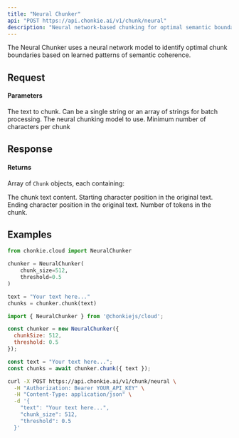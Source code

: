 ```yaml
---
title: "Neural Chunker"
api: "POST https://api.chonkie.ai/v1/chunk/neural"
description: "Neural network-based chunking for optimal semantic boundaries"
---
```


The Neural Chunker uses a neural network model to identify optimal chunk boundaries based on learned patterns of semantic coherence.

## Request

#### Parameters

<ParamField path="text" type="string | string[]" required>
  The text to chunk. Can be a single string or an array of strings for batch processing.
</ParamField>

<ParamField path="model" type="string" default="default">
  The neural chunking model to use.
</ParamField>

<ParamField path="min_characters_per_chunk" type="integer" default="10">
  Minimum number of characters per chunk
</ParamField>

## Response

#### Returns

Array of `Chunk` objects, each containing:

<ResponseField name="text" type="string">
  The chunk text content.
</ResponseField>

<ResponseField name="start_index" type="integer">
  Starting character position in the original text.
</ResponseField>

<ResponseField name="end_index" type="integer">
  Ending character position in the original text.
</ResponseField>

<ResponseField name="token_count" type="integer">
  Number of tokens in the chunk.
</ResponseField>

## Examples

<CodeGroup>

```python Python
from chonkie.cloud import NeuralChunker

chunker = NeuralChunker(
    chunk_size=512,
    threshold=0.5
)

text = "Your text here..."
chunks = chunker.chunk(text)
```

```javascript JavaScript
import { NeuralChunker } from '@chonkiejs/cloud';

const chunker = new NeuralChunker({
  chunkSize: 512,
  threshold: 0.5
});

const text = "Your text here...";
const chunks = await chunker.chunk({ text });
```

```bash cURL
curl -X POST https://api.chonkie.ai/v1/chunk/neural \
  -H "Authorization: Bearer YOUR_API_KEY" \
  -H "Content-Type: application/json" \
  -d '{
    "text": "Your text here...",
    "chunk_size": 512,
    "threshold": 0.5
  }'
```

</CodeGroup>
